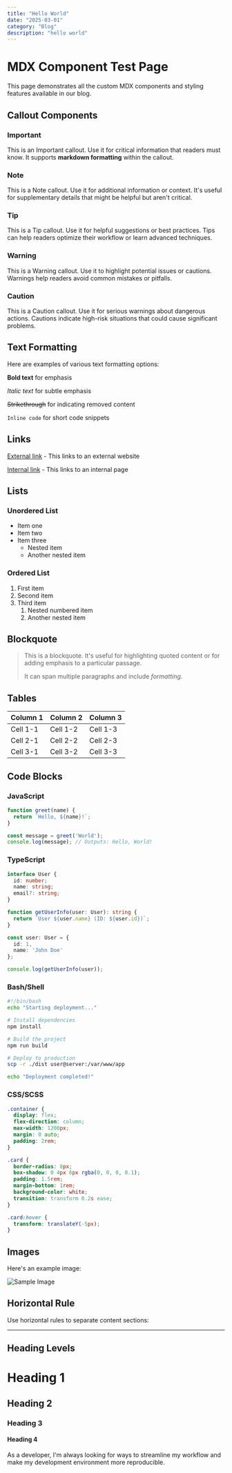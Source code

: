 ```yaml
---
title: "Hello World"
date: "2025-03-01"
category: "Blog"
description: "hello world"
---
```


# MDX Component Test Page

This page demonstrates all the custom MDX components and styling features available in our blog.

## Callout Components

### Important

<Important>This is an Important callout. Use it for critical information that readers must know. It supports **markdown formatting** within the callout.</Important>

### Note

<Note>This is a Note callout. Use it for additional information or context. It's useful for supplementary details that might be helpful but aren't critical.</Note>

### Tip

<Tip>This is a Tip callout. Use it for helpful suggestions or best practices. Tips can help readers optimize their workflow or learn advanced techniques.</Tip>

### Warning

<Warning>This is a Warning callout. Use it to highlight potential issues or cautions. Warnings help readers avoid common mistakes or pitfalls.</Warning>

### Caution

<Caution>This is a Caution callout. Use it for serious warnings about dangerous actions. Cautions indicate high-risk situations that could cause significant problems.</Caution>

## Text Formatting

Here are examples of various text formatting options:

**Bold text** for emphasis

*Italic text* for subtle emphasis

~~Strikethrough~~ for indicating removed content

`Inline code` for short code snippets

## Links

[External link](https://example.com) - This links to an external website

[Internal link](/about) - This links to an internal page

## Lists

### Unordered List

- Item one
- Item two
- Item three
  - Nested item
  - Another nested item

### Ordered List

1. First item
2. Second item
3. Third item
   1. Nested numbered item
   2. Another nested item

## Blockquote

> This is a blockquote. It's useful for highlighting quoted content or for adding emphasis to a particular passage.
>
> It can span multiple paragraphs and include *formatting*.

## Tables

| Column 1 | Column 2 | Column 3 |
|----------|----------|----------|
| Cell 1-1 | Cell 1-2 | Cell 1-3 |
| Cell 2-1 | Cell 2-2 | Cell 2-3 |
| Cell 3-1 | Cell 3-2 | Cell 3-3 |

## Code Blocks

### JavaScript

```javascript
function greet(name) {
  return `Hello, ${name}!`;
}

const message = greet('World');
console.log(message); // Outputs: Hello, World!
```

### TypeScript

```typescript
interface User {
  id: number;
  name: string;
  email?: string;
}

function getUserInfo(user: User): string {
  return `User ${user.name} (ID: ${user.id})`;
}

const user: User = {
  id: 1,
  name: 'John Doe'
};

console.log(getUserInfo(user));
```

### Bash/Shell

```bash
#!/bin/bash
echo "Starting deployment..."

# Install dependencies
npm install

# Build the project
npm run build

# Deploy to production
scp -r ./dist user@server:/var/www/app

echo "Deployment completed!"
```

### CSS/SCSS

```css
.container {
  display: flex;
  flex-direction: column;
  max-width: 1200px;
  margin: 0 auto;
  padding: 2rem;
}

.card {
  border-radius: 8px;
  box-shadow: 0 4px 6px rgba(0, 0, 0, 0.1);
  padding: 1.5rem;
  margin-bottom: 1rem;
  background-color: white;
  transition: transform 0.2s ease;
}

.card:hover {
  transform: translateY(-5px);
}
```

## Images

Here's an example image:

![Sample Image](/me.png)

## Horizontal Rule

Use horizontal rules to separate content sections:

---

## Heading Levels

# Heading 1
## Heading 2
### Heading 3
#### Heading 4

As a developer, I'm always looking for ways to streamline my workflow and make my development environment more reproducible.

